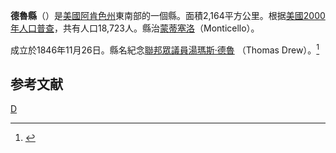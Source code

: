 {{noteTA
|T=zh-hans:德鲁县 (阿肯色州);zh-hk:德魯縣 (阿肯色州);zh-tw:德魯郡 (阿肯色州);
}}

<!--[[File:Map_of_Arkansas_highlighting_Drew_County.svg|right]]-->
{{Infobox U.S. County
| county          = 德魯縣 <!-- the word "County" should appear here. Type "Washington County", not "Washington" -->
| state           = 阿肯色州
| en county          = Drew County <!-- the word "County" should appear here. Type "Washington County", not "Washington" -->
| en state           = Arkansas
| seal            =  <!-- image of county seal -->
| founded year    = 1846 <!-- if you include a reference, the year's wikilink won't work so add the [[|]] to the year -->
| founded date    = November 26 <!-- optional, syntax is: February 1 -->
| seat wl         = Monticello <!-- county seat; the WikiLink is created for you: "City" results in "[[City,_State|City]]" -->
| largest city wl = Monticello <!-- largest city; the WikiLink is created for you: "City" results in "[[City,_State|City]]" -->
| area mi         = 836
| area km         = 2,164
| area land mi    = 828
| area land km    = 2,145
| area water mi   = 7
| area water km   = 19
| area percentage = 0.89%
| census yr       = 2000
| pop             = 18,723
| density mi      = 23
| density km      = 9
| time zone       = Central
| UTC offset      = -6 <!-- example: time zone = Central; UTC offset = -6; DST offset = -5  -->
| DST offset      = -5
| footnotes       = 
| web             = 
| named for       = [[Thomas_Stevenson_Drew|Thomas Drew]], the 3rd [[List_of_Governors_of_Arkansas|governor of Arkansas]]
}}
'''德魯縣'''（{{lang-en|Drew County}}）是[[美國|美國]][[阿肯色州|阿肯色州]]東南部的一個縣。面積2,164平方公里。根据[[美國2000年人口普查|美國2000年人口普查]]，共有人口18,723人。縣治[[蒙蒂塞洛_(阿肯色州)|蒙蒂塞洛]]（Monticello）。

成立於1846年11月26日。縣名紀念[[美國眾議院|聯邦眾議員]][[湯瑪斯·德魯|湯瑪斯·德魯]] （Thomas Drew）。<ref>{{Cite web |url=http://local.arkansas.gov/local.php?agency=Drew%20County |title=存档副本 |access-date=2007-03-28 |archive-date=2021-01-18 |archive-url=https://web.archive.org/web/20210118165324/https://local.arkansas.gov/local.php?agency=Drew%20County |dead-url=no }}</ref>

== 参考文献 ==
<div class="references-small">
<references />
</div>
{{德魯縣 (阿肯色州)}}
{{Arkansas}}

[[Category:阿肯色州行政區劃|D]]